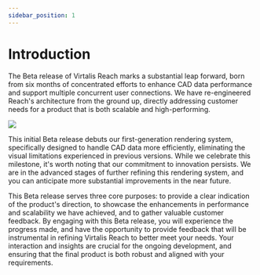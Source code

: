 ```yaml
---
sidebar_position: 1
---
```


# Introduction

The Beta release of Virtalis Reach marks a substantial leap forward, born from six months of concentrated efforts to enhance CAD data performance and support multiple concurrent user connections. We have re-engineered Reach's architecture from the ground up, directly addressing customer needs for a product that is both scalable and high-performing.

![](/img/virtalis-hub-and-web-viewer/overview.png)

This initial Beta release debuts our first-generation rendering system, specifically designed to handle CAD data more efficiently, eliminating the visual limitations experienced in previous versions. While we celebrate this milestone, it's worth noting that our commitment to innovation persists. We are in the advanced stages of further refining this rendering system, and you can anticipate more substantial improvements in the near future.

This Beta release serves three core purposes: to provide a clear indication of the product's direction, to showcase the enhancements in performance and scalability we have achieved, and to gather valuable customer feedback. By engaging with this Beta release, you will experience the progress made, and have the opportunity to provide feedback that will be instrumental in refining Virtalis Reach to better meet your needs. Your interaction and insights are crucial for the ongoing development, and ensuring that the final product is both robust and aligned with your requirements.